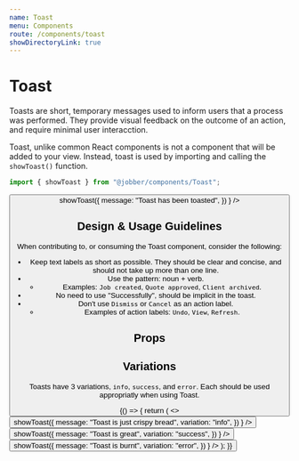 ```yaml
---
name: Toast
menu: Components
route: /components/toast
showDirectoryLink: true
---
```



# Toast

<ComponentStatus stage="ready" responsive="no" accessible="no" />

Toasts are short, temporary messages used to inform users that a process was
performed. They provide visual feedback on the outcome of an action, and require
minimal user interacction.

Toast, unlike common React components is not a component that will be added to
your view. Instead, toast is used by importing and calling the `showToast()`
function.

```ts
import { showToast } from "@jobber/components/Toast";
```

<Playground>
  <Button
    label="show toast"
    onClick={() =>
      showToast({
        message: "Toast has been toasted",
      })
    }
  />
</Playground>

## Design & Usage Guidelines

When contributing to, or consuming the Toast component, consider the following:

- Keep text labels as short as possible. They should be clear and concise, and
  should not take up more than one line.
- Use the pattern: noun + verb.
  - Examples: `Job created`, `Quote approved`, `Client archived`.
- No need to use "Successfully", should be implicit in the toast.
- Don't use `Dismiss` or `Cancel` as an action label.
  - Examples of action labels: `Undo`, `View`, `Refresh`.

## Props

<Props of={Toast} />

## Variations

Toasts have 3 variations, `info`, `success`, and `error`. Each should be used
appropriatly when using Toast.

<Playground>
  {() => {
    return (
      <>
        <Button
          label="Info Toast"
          variation="learning"
          onClick={() =>
            showToast({
              message: "Toast is just crispy bread",
              variation: "info",
            })
          }
        />
        <Button
          label="Success Toast"
          onClick={() =>
            showToast({
              message: "Toast is great",
              variation: "success",
            })
          }
        />
        <Button
          label="Error Toast"
          variation="destructive"
          onClick={() =>
            showToast({
              message: "Toast is burnt",
              variation: "error",
            })
          }
        />
      </>
    );
  }}
</Playground>
